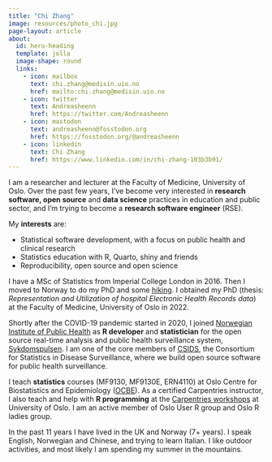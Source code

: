 ```yaml
---
title: "Chi Zhang"
image: resources/photo_chi.jpg
page-layout: article
about:
  id: hero-heading
  template: jolla
  image-shape: round
  links:
    - icon: mailbox
      text: chi.zhang@medisin.uio.no
      href: mailto:chi.zhang@medisin.uio.no
    - icon: twitter
      text: Andreasheenn
      href: https://twitter.com/Andreasheenn
    - icon: mastodon
      text: andreasheenn@fosstodon.org
      href: https://fosstodon.org/@andreasheenn
    - icon: linkedin
      text: Chi Zhang
      href: https://www.linkedin.com/in/chi-zhang-103b3b91/
---
```


::: {#hero-heading}

:::

I am a researcher and lecturer at the Faculty of Medicine, University of Oslo. Over the past few years, I've become very interested in **research software, open source** and **data science** practices in education and public sector, and I'm trying to become a **research software engineer** (RSE). 


My **interests** are: 

* Statistical software development, with a focus on public health and clinical research
* Statistics education with R, Quarto, shiny and friends
* Reproducibility, open source and open science


I have a MSc of Statistics from Imperial College London in 2016. Then I moved to Norway to do my PhD and some [hiking](https://www.visitnorway.com/things-to-do/outdoor-activities/hiking/). I obtained my PhD (thesis: *Representation and Utilization of hospital Electronic Health Records data*) at the Faculty of Medicine, University of Oslo in 2022.

Shortly after the COVID-19 pandemic started in 2020, I joined [Norwegian Institute of Public Health](https://www.fhi.no/en/) as **R developer** and **statistician** for the open source real-time analysis and public health surveillance system, [Sykdomspulsen](https://docs.sykdomspulsen.no). I am one of the core members of [CSIDS](https://github.com/csids), the Consortium for Statistics in Disease Surveillance, where we build open source software for public health surveillance. 

I teach **statistics** courses (MF9130, MF9130E, ERN4110) at Oslo Centre for Biostatistics and Epidemiology ([OCBE](https://www.med.uio.no/imb/english/research/centres/ocbe/)). As a certified Carpentries instructor, I also teach and help with **R programming** at the [Carpentries workshops](https://www.ub.uio.no/english/libraries/dsc/carpentry-uio/) at University of Oslo. I am an active member of Oslo User R group and Oslo R ladies group.

In the past 11 years I have lived in the UK and Norway (7+ years). I speak English, Norwegian and Chinese, and trying to learn Italian. I like outdoor activities, and most likely I am spending my summer in the mountains.


